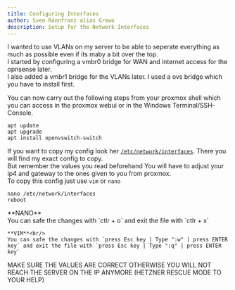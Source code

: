 ```yaml
---
title: Configuring Interfaces
author: Sven Rönnfranz alias Grewo
description: Setup for the Network Interfaces
---
```



<Aside type="note">
    I wanted to use VLANs on my server to be able to seperate everything as much as possible even if its maby a bit over the top.
    <br/>I started by configuring a vmbr0 bridge for WAN and internet access for the opnsense later.
    <br/>I also added a vmbr1 bridge for the VLANs later. I used a ovs bridge which you have to install first.
</Aside>

You can now carry out the following steps from your proxmox shell which you can access in the
proxmox webui or in the Windows Terminal/SSH-Console.

```
apt update
apt upgrade
apt install openvswitch-switch
```
If you want to copy my config look her <a target="_blank" href="../../configs/proxmox/etc-network-interfaces">`/etc/network/interfaces`</a>. There you will find my exact config to copy.<br/>
But remember the values you read beforehand You will have to adjust your ip4 and gateway to the ones given to you from proxmox.<br/>
To copy this config just use `vim` or `nano`<br/>

```
nano /etc/network/interfaces
reboot
```
<Aside type="note">
    **NANO**<br/>
    You can safe the changes with `ctlr + o` and exit the file with `ctlr + x`<br/>

    **VIM**<br/>
    You can safe the changes with `press Esc key | Type ":w" | press ENTER key` and exit the file with `press Esc key | Type ":q" | press ENTER key`
</Aside>
<Aside type="danger">
    MAKE SURE THE VALUES ARE CORRECT OTHERWISE YOU WILL NOT REACH THE SERVER ON THE
    IP ANYMORE (HETZNER RESCUE MODE TO YOUR HELP)
</Aside>
